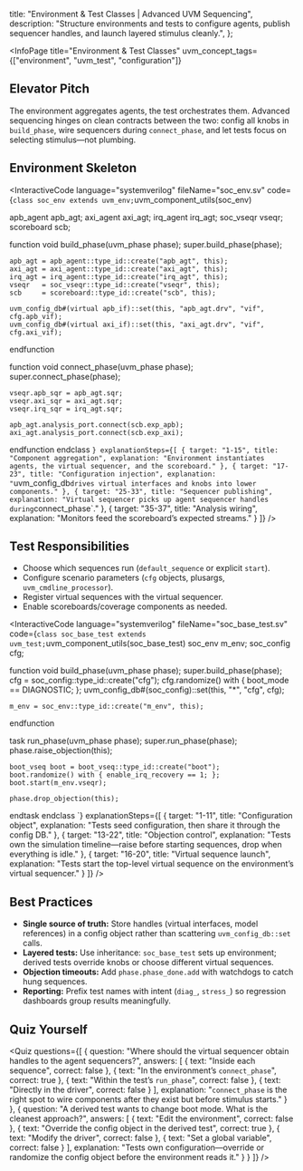 
  title: "Environment & Test Classes | Advanced UVM Sequencing",
  description: "Structure environments and tests to configure agents, publish sequencer handles, and launch layered stimulus cleanly.",
};

<InfoPage
  title="Environment & Test Classes"
  uvm_concept_tags={["environment", "uvm_test", "configuration"]}
>

  ## Elevator Pitch

  The environment aggregates agents, the test orchestrates them. Advanced sequencing hinges on clean contracts between the two: config all knobs in `build_phase`, wire sequencers during `connect_phase`, and let tests focus on selecting stimulus—not plumbing.

  ## Environment Skeleton

  <InteractiveCode
    language="systemverilog"
    fileName="soc_env.sv"
    code={`
class soc_env extends uvm_env;
  `uvm_component_utils(soc_env)

  apb_agent     apb_agt;
  axi_agent     axi_agt;
  irq_agent     irq_agt;
  soc_vseqr     vseqr;
  scoreboard    scb;

  function void build_phase(uvm_phase phase);
    super.build_phase(phase);

    apb_agt = apb_agent::type_id::create("apb_agt", this);
    axi_agt = axi_agent::type_id::create("axi_agt", this);
    irq_agt = irq_agent::type_id::create("irq_agt", this);
    vseqr   = soc_vseqr::type_id::create("vseqr", this);
    scb     = scoreboard::type_id::create("scb", this);

    uvm_config_db#(virtual apb_if)::set(this, "apb_agt.drv", "vif", cfg.apb_vif);
    uvm_config_db#(virtual axi_if)::set(this, "axi_agt.drv", "vif", cfg.axi_vif);
  endfunction

  function void connect_phase(uvm_phase phase);
    super.connect_phase(phase);

    vseqr.apb_sqr = apb_agt.sqr;
    vseqr.axi_sqr = axi_agt.sqr;
    vseqr.irq_sqr = irq_agt.sqr;

    apb_agt.analysis_port.connect(scb.exp_apb);
    axi_agt.analysis_port.connect(scb.exp_axi);
  endfunction
endclass
    `}
    explanationSteps={[
      { target: "1-15", title: "Component aggregation", explanation: "Environment instantiates agents, the virtual sequencer, and the scoreboard." },
      { target: "17-23", title: "Configuration injection", explanation: "`uvm_config_db` drives virtual interfaces and knobs into lower components." },
      { target: "25-33", title: "Sequencer publishing", explanation: "Virtual sequencer picks up agent sequencer handles during `connect_phase`." },
      { target: "35-37", title: "Analysis wiring", explanation: "Monitors feed the scoreboard’s expected streams." }
    ]}
  />

  ## Test Responsibilities

  - Choose which sequences run (`default_sequence` or explicit `start`).
  - Configure scenario parameters (`cfg` objects, plusargs, `uvm_cmdline_processor`).
  - Register virtual sequences with the virtual sequencer.
  - Enable scoreboards/coverage components as needed.

  <InteractiveCode
    language="systemverilog"
    fileName="soc_base_test.sv"
    code={`
class soc_base_test extends uvm_test;
  `uvm_component_utils(soc_base_test)
  soc_env    m_env;
  soc_config cfg;

  function void build_phase(uvm_phase phase);
    super.build_phase(phase);
    cfg = soc_config::type_id::create("cfg");
    cfg.randomize() with { boot_mode == DIAGNOSTIC; };
    uvm_config_db#(soc_config)::set(this, "*", "cfg", cfg);

    m_env = soc_env::type_id::create("m_env", this);
  endfunction

  task run_phase(uvm_phase phase);
    super.run_phase(phase);
    phase.raise_objection(this);

    boot_vseq boot = boot_vseq::type_id::create("boot");
    boot.randomize() with { enable_irq_recovery == 1; };
    boot.start(m_env.vseqr);

    phase.drop_objection(this);
  endtask
endclass
    `}
    explanationSteps={[
      { target: "1-11", title: "Configuration object", explanation: "Tests seed configuration, then share it through the config DB." },
      { target: "13-22", title: "Objection control", explanation: "Tests own the simulation timeline—raise before starting sequences, drop when everything is idle." },
      { target: "16-20", title: "Virtual sequence launch", explanation: "Tests start the top-level virtual sequence on the environment’s virtual sequencer." }
    ]}
  />

  ## Best Practices

  - **Single source of truth:** Store handles (virtual interfaces, model references) in a config object rather than scattering `uvm_config_db::set` calls.
  - **Layered tests:** Use inheritance: `soc_base_test` sets up environment; derived tests override knobs or choose different virtual sequences.
  - **Objection timeouts:** Add `phase.phase_done.add` with watchdogs to catch hung sequences.
  - **Reporting:** Prefix test names with intent (`diag_`, `stress_`) so regression dashboards group results meaningfully.

  ## Quiz Yourself

  <Quiz questions={[
    {
      question: "Where should the virtual sequencer obtain handles to the agent sequencers?",
      answers: [
        { text: "Inside each sequence", correct: false },
        { text: "In the environment’s `connect_phase`", correct: true },
        { text: "Within the test’s `run_phase`", correct: false },
        { text: "Directly in the driver", correct: false }
      ],
      explanation: "`connect_phase` is the right spot to wire components after they exist but before stimulus starts." }
    },
    {
      question: "A derived test wants to change boot mode. What is the cleanest approach?",
      answers: [
        { text: "Edit the environment", correct: false },
        { text: "Override the config object in the derived test", correct: true },
        { text: "Modify the driver", correct: false },
        { text: "Set a global variable", correct: false }
      ],
      explanation: "Tests own configuration—override or randomize the config object before the environment reads it." }
    }
  ]} />

</InfoPage>
